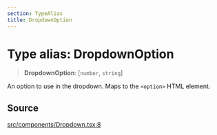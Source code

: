```yaml
---
section: TypeAlias
title: DropdownOption
---
```


# Type alias: DropdownOption

> **DropdownOption**: [`number`, `string`]

An option to use in the dropdown. Maps to the `<option>` HTML element.

## Source

[src/components/Dropdown.tsx:8](https://github.com/gpbl/react-day-picker/blob/45cca307e/src/components/Dropdown.tsx#L8)
